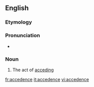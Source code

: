 ==English==

===Etymology===
{{suffix|accede|ence}}

===Pronunciation===
* {{a|US}} {{IPA|/æk.ˈsid.əns/}}

===Noun===
{{en-noun}}
# The act of [[acceding]]

[[fr:accedence]]
[[it:accedence]]
[[vi:accedence]]